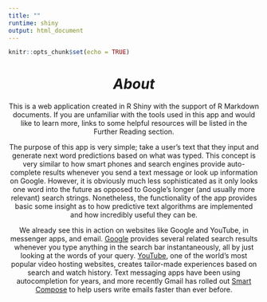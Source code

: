 ```yaml
---
title: ""
runtime: shiny
output: html_document
---
```


```r
knitr::opts_chunk$set(echo = TRUE)
```

<center> 
# *About* 


This is a web application created in R Shiny with the support of R Markdown documents. If you are unfamiliar with the tools used in this app and would like to learn more, links to some helpful resources will be listed in the Further Reading section. 

The purpose of this app is very simple; take a user's text that they input and generate next word predictions based on what was typed. This concept is very similar to how smart phones and search engines provide auto-complete results whenever you send a text message or look up information on Google. However, it is obviously much less sophisticated as it only looks one word into the future as opposed to Google's longer (and usually more relevant) search strings. Nonetheless, the functionality of the app provides basic some insight as to how predictive text algorithms are implemented and how incredibly useful they can be. 

We already see this in action on websites like Google and YouTube, in messenger apps, and email. [Google](https://www.google.com/search/howsearchworks/algorithms/) provides several related search results whenever you type anything in the search bar instantaneously, all by just looking at the words of your query. [YouTube](https://www.youtube.com/watch?v=gTrLniP5tSQ&ab_channel=YouTubeCreators), one of the world's most popular video hosting websites, creates tailor-made experiences based on search and watch history. Text messaging apps have been using autocompletion for years, and more recently Gmail has rolled out [Smart Compose](https://www.blog.google/products/gmail/subject-write-emails-faster-smart-compose-gmail/) to help users write emails faster than ever before.         
</center>

